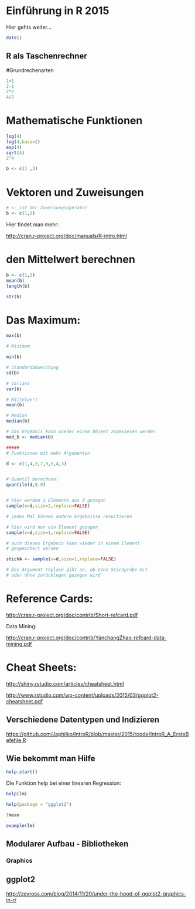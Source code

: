 Einführung in R 2015
===================

Hier gehts weiter...


```r
date()
```


## R als Taschenrechner


#Grundrechenarten

```r
1+1
2-1
2*2
4/2
```


# Mathematische Funktionen

```r
log(4)
log(4,base=2)
exp(4)
sqrt(4)
2^4
```

```r
b <- c(1 ,2)
```

# Vektoren und Zuweisungen

```r
# <- ist der Zuweisungsoperator
b <- c(1,2)
```

Hier findet man mehr:

<http://cran.r-project.org/doc/manuals/R-intro.html>


# den Mittelwert berechnen

```r
b <- c(1,2)
mean(b)
length(b)
```

```r
str(b)
```



# Das Maximum:

```r
max(b)
```


```r
# Minimum

min(b)

# Standardabweichung
sd(b)

# Varianz
var(b)

# Mittelwert
mean(b)

# Median
median(b)

# Das Ergebnis kann wieder einem Objekt zugewiesen werden
med_b <- median(b)

#####
# Funktionen mit mehr Argumenten

d <- c(1,4,3,7,9,5,4,3)


# Quantil berechnen:
quantile(d,0.9)


# hier werden 2 Elemente aus d gezogen
sample(x=d,size=2,replace=FALSE)

# jedes Mal können andere Ergebnisse resultieren

# hier wird nur ein Element gezogen
sample(x=d,size=1,replace=FALSE)

# auch dieses Ergebnis kann wieder in einem Element
# gespeichert werden

stichA <- sample(x=d,size=1,replace=FALSE)

# Das Argument replace gibt an, ob eine Stichprobe mit
# oder ohne zurücklegen gezogen wird

```

# Reference Cards:

<http://cran.r-project.org/doc/contrib/Short-refcard.pdf>


Data Mining:

<http://cran.r-project.org/doc/contrib/YanchangZhao-refcard-data-mining.pdf>

# Cheat Sheets:

<http://shiny.rstudio.com/articles/cheatsheet.html>

<http://www.rstudio.com/wp-content/uploads/2015/03/ggplot2-cheatsheet.pdf>


## Verschiedene Datentypen und Indizieren

<https://github.com/Japhilko/IntroR/blob/master/2015/rcode/IntroR_A_ErsteBefehle.R>


## Wie bekommt man Hilfe

```r
help.start()
```


Die Funktion help bei einer linearen Regression:

```r
help(lm)
```



```r
help(package = "ggplot2")
```

```r
?mean
```

```r
example(lm)
```


## Modularer Aufbau - Bibliotheken






### Graphics

## ggplot2

<http://zevross.com/blog/2014/11/20/under-the-hood-of-ggplot2-graphics-in-r/>

